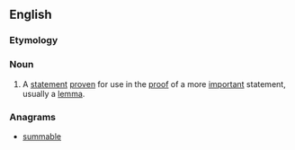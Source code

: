 ==English==

===Etymology===
{{prefix|sub|lemma|lang=en}}

===Noun===
{{en-noun|s|sublemmata}}

# {{lb|en|mathematics}} A [[statement]] [[prove]]n for use in the [[proof]] of a more [[important]] statement, usually a [[lemma]].

===Anagrams===
* [[summable#English|summable]]